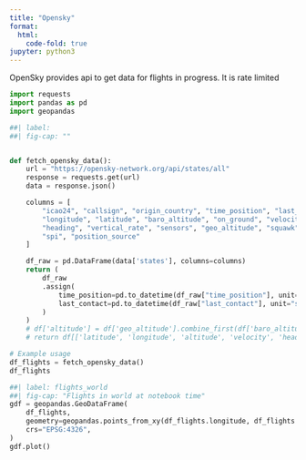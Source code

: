 ```yaml
---
title: "Opensky"
format:
  html:
    code-fold: true
jupyter: python3
---
```


OpenSky provides api to get data for flights in progress. It is rate limited


```python
import requests
import pandas as pd
import geopandas
```

```python
##| label:
##| fig-cap: ""


def fetch_opensky_data():
    url = "https://opensky-network.org/api/states/all"
    response = requests.get(url)
    data = response.json()

    columns = [
        "icao24", "callsign", "origin_country", "time_position", "last_contact",
        "longitude", "latitude", "baro_altitude", "on_ground", "velocity",
        "heading", "vertical_rate", "sensors", "geo_altitude", "squawk",
        "spi", "position_source"
    ]

    df_raw = pd.DataFrame(data['states'], columns=columns)
    return (
        df_raw
        .assign(
            time_position=pd.to_datetime(df_raw["time_position"], unit="s"),
            last_contact=pd.to_datetime(df_raw["last_contact"], unit="s"),
        )
    )
    # df['altitude'] = df['geo_altitude'].combine_first(df['baro_altitude'])
    # return df[['latitude', 'longitude', 'altitude', 'velocity', 'heading']]

# Example usage
df_flights = fetch_opensky_data()
df_flights
```



```python
##| label: flights_world
##| fig-cap: "Flights in world at notebook time"
gdf = geopandas.GeoDataFrame(
    df_flights,
    geometry=geopandas.points_from_xy(df_flights.longitude, df_flights.latitude),
    crs="EPSG:4326",
)
gdf.plot()
```
